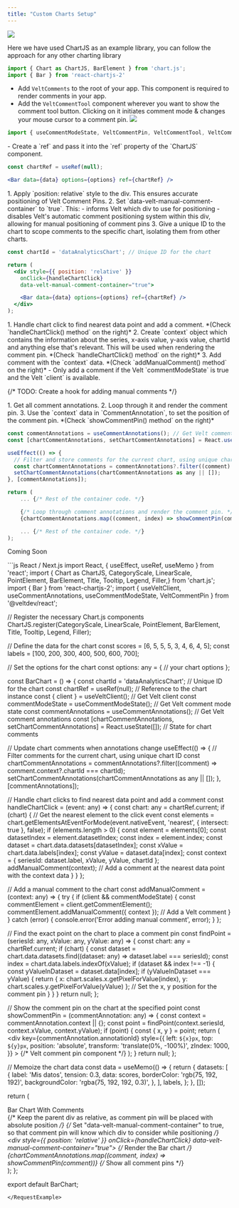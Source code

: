```yaml
---
title: "Custom Charts Setup" 
---
```


![](/gifs/velt-chartjs-barchart.gif)

<Info>Here we have used ChartJS as an example library, you can follow the approach for any other charting library</Info>
<Tabs>
<Tab title="React / Next.js">


<Steps titleSize="h2">

<Step title="Import Components from your Charts Library">

```jsx
import { Chart as ChartJS, BarElement } from 'chart.js';
import { Bar } from 'react-chartjs-2'
```

</Step>

<Step title="Import Comments Components and Hooks from Velt">

- Add `VeltComments` to the root of your app. This component is required to render comments in your app.
- Add the `VeltCommentTool` component wherever you want to show the comment tool button. Clicking on it initiates comment mode & changes your mouse cursor to a comment pin.
![](/images/comment-tool.png)

```jsx
import { useCommentModeState, VeltCommentPin, VeltCommentTool, VeltComments } from '@veltdev/react';
```


</Step>

<Step title="Create a ref for the Chart component">
- Create a `ref` and pass it into the `ref` property of the `ChartJS` component.

```jsx
const chartRef = useRef(null);

<Bar data={data} options={options} ref={chartRef} />
```

</Step>

<Step title="Add a container div for the Chart component">
1. Apply `position: relative` style to the div. This ensures accurate positioning of Velt Comment Pins.
2. Set `data-velt-manual-comment-container` to `true`. This:
  - informs Velt which div to use for positioning
  - disables Velt's automatic comment positioning system within this div, allowing for manual positioning of comment pins
3. Give a unique ID to the chart to scope comments to the specific chart, isolating them from other charts.

```jsx
const chartId = 'dataAnalyticsChart'; // Unique ID for the chart
```

```jsx
return (
  <div style={{ position: 'relative' }}
    onClick={handleChartClick}
    data-velt-manual-comment-container="true">

    <Bar data={data} options={options} ref={chartRef} />
  </div>
);
```

</Step>


<Step title="Add a Comment when the user clicks on the chart">
1. Handle chart click to find nearest data point and add a comment. *(Check `handleChartClick() method` on the right)*
2. Create `context` object which contains the information about the series, x-axis value, y-axis value, chartId and anything else that's relevant. This will be used when rendering the comment pin. *(Check `handleChartClick() method` on the right)*
3. Add comment with the `context` data. *(Check `addManualComment() method` on the right)*
  - Only add a comment if the Velt `commentModeState` is true and the Velt `client` is available.

{/* TODO: Create a hook for adding manual comments */}

</Step>


<Step title="Render the Velt Comment Pins and set its position">
1. Get all comment annotations.
2. Loop through it and render the comment pin.
3. Use the `context` data in `CommentAnnotation`, to set the position of the comment pin. *(Check `showCommentPin() method` on the right)*


```jsx
const commentAnnotations = useCommentAnnotations(); // Get Velt comment annotations
const [chartCommentAnnotations, setChartCommentAnnotations] = React.useState([]); // Store annotations for this chart

useEffect(() => {
  // Filter and store comments for the current chart, using unique chart ID
  const chartCommentAnnotations = commentAnnotations?.filter((comment) => comment.context?.chartId === chartId); 
  setChartCommentAnnotations(chartCommentAnnotations as any || []);
}, [commentAnnotations]);

return (
    ... {/* Rest of the container code. */}

    {/* Loop through comment annotations and render the comment pin. */}
    {chartCommentAnnotations.map((comment, index) => showCommentPin(comment))}

    ... {/* Rest of the container code. */}
);
```

</Step> 

</Steps>


</Tab>
<Tab title="HTML (coming soon)">

Coming Soon

</Tab>

</Tabs>

<RequestExample>
```js React / Next.js
import React, { useEffect, useRef, useMemo } from 'react';
import { Chart as ChartJS, CategoryScale, LinearScale, PointElement, BarElement, Title, Tooltip, Legend, Filler,} from 'chart.js';
import { Bar } from 'react-chartjs-2';
import { useVeltClient, useCommentAnnotations, useCommentModeState, VeltCommentPin } from '@veltdev/react';

// Register the necessary Chart.js components
ChartJS.register(CategoryScale, LinearScale, PointElement, BarElement, Title, Tooltip, Legend, Filler);

// Define the data for the chart
const scores = [6, 5, 5, 5, 3, 4, 6, 4, 5];
const labels = [100, 200, 300, 400, 500, 600, 700];

// Set the options for the chart
const options: any = {
// your chart options
};

const BarChart = () => {
  const chartId = 'dataAnalyticsChart'; // Unique ID for the chart
  const chartRef = useRef(null); // Reference to the chart instance
  const { client } = useVeltClient(); // Get Velt client
  const commentModeState = useCommentModeState(); // Get Velt comment mode state
  const commentAnnotations = useCommentAnnotations(); // Get Velt comment annotations
  const [chartCommentAnnotations, setChartCommentAnnotations] = React.useState([]); // State for chart comments

  // Update chart comments when annotations change
  useEffect(() => {
    // Filter comments for the current chart, using unique chart ID
    const chartCommentAnnotations = commentAnnotations?.filter((comment) => comment.context?.chartId === chartId); 
    setChartCommentAnnotations(chartCommentAnnotations as any || []);
  }, [commentAnnotations]);

  // Handle chart clicks to find nearest data point and add a comment
  const handleChartClick = (event: any) => {
    const chart: any = chartRef.current;
    if (chart) {
      // Get the nearest element to the click event
      const elements = chart.getElementsAtEventForMode(event.nativeEvent, 'nearest', { intersect: true }, false);
      if (elements.length > 0) {
        const element = elements[0];
        const datasetIndex = element.datasetIndex;
        const index = element.index;
        const dataset = chart.data.datasets[datasetIndex];
        const xValue = chart.data.labels[index];
        const yValue = dataset.data[index];
        const context = { seriesId: dataset.label, xValue, yValue, chartId };
        addManualComment(context); // Add a comment at the nearest data point with the context data
      }
    }
  };

  // Add a manual comment to the chart
  const addManualComment = (context: any) => {
    try {
      if (client && commentModeState) {
        const commentElement = client.getCommentElement();
        commentElement.addManualComment({ context }); // Add a Velt comment
      }
    } catch (error) {
      console.error('Error adding manual comment', error);
    }
  };

  // Find the exact point on the chart to place a comment pin
  const findPoint = (seriesId: any, xValue: any, yValue: any) => {
    const chart: any = chartRef.current;
    if (chart) {
      const dataset = chart.data.datasets.find((dataset: any) => dataset.label === seriesId);
      const index = chart.data.labels.indexOf(xValue);
      if (dataset && index !== -1) {
        const yValueInDataset = dataset.data[index];
        if (yValueInDataset === yValue) {
          return { x: chart.scales.x.getPixelForValue(index), y: chart.scales.y.getPixelForValue(yValue) }; // Set the x, y position for the comment pin
        }
      }
    }
    return null;
  };

  // Show the comment pin on the chart at the specified point
  const showCommentPin = (commentAnnotation: any) => {
    const context = commentAnnotation.context || {};
    const point = findPoint(context.seriesId, context.xValue, context.yValue);
    if (point) {
      const { x, y } = point;
      return (
        <div
          key={commentAnnotation.annotationId}
          style={{
            left: `${x}px`,
            top: `${y}px`,
            position: 'absolute',
            transform: 'translate(0%, -100%)',
            zIndex: 1000,
          }}
        >
          <VeltCommentPin annotationId={commentAnnotation.annotationId} /> {/* Velt comment pin component */}
        </div>
      );
    }
    return null;
  };

  // Memoize the chart data
  const data = useMemo(() => {
    return {
      datasets: [
        {
          label: 'Mis datos',
          tension: 0.3,
          data: scores,
          borderColor: 'rgb(75, 192, 192)',
          backgroundColor: 'rgba(75, 192, 192, 0.3)',
        },
      ],
      labels,
    };
  }, []);

  return (
    <div className="dashlet-card">
      <div className="dashlet-card-header">Bar Chart With Comments</div>
      {/* Keep the parent div as relative, as comment pin will be placed with absolute position */}
      {/* Set "data-velt-manual-comment-container" to true, so that comment pin will know which div to consider while positioning */}
      <div style={{ position: 'relative' }} onClick={handleChartClick} data-velt-manual-comment-container="true"> 
        <Bar data={data} options={options} ref={chartRef} /> {/* Render the Bar chart */}
        {chartCommentAnnotations.map((comment, index) => showCommentPin(comment))} {/* Show all comment pins */}
      </div>
    </div>
  );
};

export default BarChart;
```
</RequestExample>
